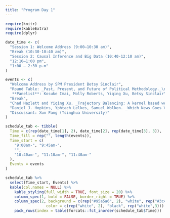 ```yaml
---
title: "Program Day 1"
---
```



```r
require(knitr)
require(kableExtra)
require(dplyr)
```

```r
date_time <- c(
  "Session 1: Welcome Address (9:00–10:30 am)",
  "Break (10:30-10:40 am)",
  "Session 2: Causal Inference and Big Data (10:40-12:10 am)",
  "12:10–1:00 pm",
  "1:00 – 2:30 p.m"
)

events <- c(
  "Welcome Address by SPM President Betsy Sinclair",
  "Round Table: _Past, Present, and Future of Political Methodology._\n
   **Panelist**: Kosuke Imai, Molly Roberts, Yiqing Xu, Betsy Sinclair",
  "Break",
  "Chad Hazlett and Yiqing Xu. _Trajectory Balancing: A kernel based weighting approach to causal inference with time-series cross-sectional data._",
  "Daniel J. Hopkins, Yphtach Lelkes, Samuel Wolken. _Which News Goes Viral? Measuring Identity Threats and Engagement with News Media Posts on Twitter and Facebook._",
  "Discussant: Xun Pang (Tsinghua University)"
)

schedule_tab <- tibble(
  Time = c(rep(date_time[1], 2), date_time[2], rep(date_time[3], 3)), 
  Time_fill = rep("", length(events)),
  Time_start = c(
    "9:00am-", "9:45am-",
    "", 
    "10:40am-", "11:10am-", "11:40am-"
  ),
  Events = events
) 

schedule_tab %>% 
  select(Time_start, Events) %>% 
  kable(col.names = NULL) %>% 
    kable_styling(full_width = TRUE, font_size = 20) %>% 
    column_spec(1, bold = FALSE, border_right = TRUE) %>% 
    column_spec(2, background = c(rep("#95a5a6", 2), "white", rep("#3c4c5d", 3)),
                  color = c(rep("white", 2), "black", rep("white",3))) %>% 
    pack_rows(index = table(forcats::fct_inorder(schedule_tab$Time)))



```

